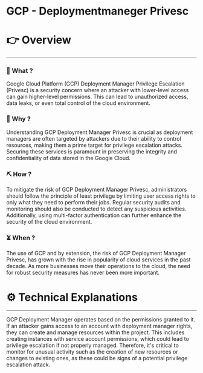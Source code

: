 # GCP - Deploymentmaneger Privesc


# 👉 Overview

---

### 👀 What ?

Google Cloud Platform (GCP) Deployment Manager Privilege Escalation (Privesc) is a security concern where an attacker with lower-level access can gain higher-level permissions. This can lead to unauthorized access, data leaks, or even total control of the cloud environment.


### 🧐 Why ?

Understanding GCP Deployment Manager Privesc is crucial as deployment managers are often targeted by attackers due to their ability to control resources, making them a prime target for privilege escalation attacks. Securing these services is paramount in preserving the integrity and confidentiality of data stored in the Google Cloud.


### ⛏️ How ?

To mitigate the risk of GCP Deployment Manager Privesc, administrators should follow the principle of least privilege by limiting user access rights to only what they need to perform their jobs. Regular security audits and monitoring should also be conducted to detect any suspicious activities. Additionally, using multi-factor authentication can further enhance the security of the cloud environment.


### ⏳ When ?

The use of GCP and by extension, the risk of GCP Deployment Manager Privesc, has grown with the rise in popularity of cloud services in the past decade. As more businesses move their operations to the cloud, the need for robust security measures has never been more important.


# ⚙️ Technical Explanations

---

GCP Deployment Manager operates based on the permissions granted to it. If an attacker gains access to an account with deployment manager rights, they can create and manage resources within the project. This includes creating instances with service account permissions, which could lead to privilege escalation if not properly managed. Therefore, it's critical to monitor for unusual activity such as the creation of new resources or changes to existing ones, as these could be signs of a potential privilege escalation attack.
